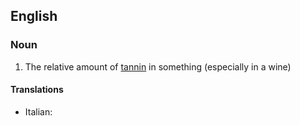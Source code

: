 ==English==

===Noun===
{{en-noun|tannicities}}

# The relative amount of [[tannin]] in something (especially in a wine)

====Translations====
{{trans-top|tannin levels}}
* Italian: {{t|it|tannicità|f}}
{{trans-mid}}
{{trans-bottom}}